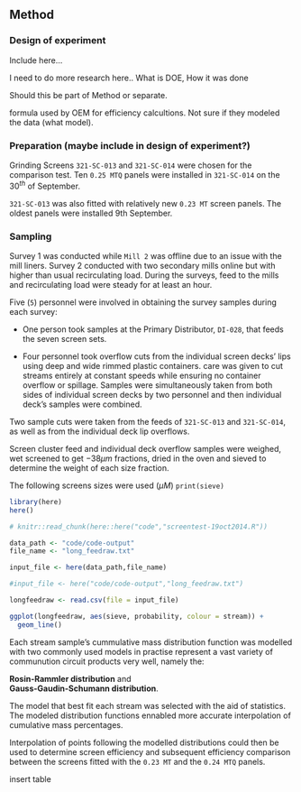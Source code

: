 ## Method

### Design of experiment
Include here...

I need to do more research here..
What is DOE,
How it was done

Should this be part of Method or separate.

formula used by OEM for efficiency calcultions. Not sure if they modeled the data (what model).





### Preparation (maybe include in design of experiment?)

Grinding Screens `321-SC-013` and `321-SC-014` were chosen for the comparison test. Ten `0.25 MTQ` panels were installed in `321-SC-014` on the $30^{th}$ of September.  

`321-SC-013` was also fitted with relatively new `0.23 MT` screen panels. The oldest panels were installed 9th September. 



### Sampling
Survey 1 was conducted while `Mill 2` was offline due to an issue with the mill liners. Survey 2 conducted with two secondary mills online but with higher than usual recirculating load. 
During the surveys, feed to the mills and recirculating load were steady for at least an hour.

Five (`5`) personnel were involved in obtaining the survey samples during each survey:


* One person took samples at the Primary Distributor, `DI-028`, that feeds the seven screen sets. 

* Four personnel took overflow cuts from the individual screen decks' lips using deep and wide rimmed plastic containers. care was given to cut streams entirely at constant speeds while ensuring no container overflow or spillage. Samples were simultaneously taken from both sides of individual screen decks by two personnel and then individual deck's samples were combined. 

Two sample cuts were taken from the feeds of `321-SC-013` and `321-SC-014`, as well as from the individual deck lip overflows. 


Screen cluster feed and individual deck overflow samples were weighed, wet screened to get $-38 µm$ fractions, dried in the oven and sieved to determine the weight of each size fraction. 


The following screens sizes were used ($\mu M$) ```print(sieve)```

```r
library(here)
here()

```


```r
# knitr::read_chunk(here::here("code","screentest-19oct2014.R"))
```

```r
data_path <- "code/code-output"
file_name <- "long_feedraw.txt"

input_file <- here(data_path,file_name)

#input_file <- here("code/code-output","long_feedraw.txt")

longfeedraw <- read.csv(file = input_file)

ggplot(longfeedraw, aes(sieve, probability, colour = stream)) +
  geom_line()
```



Each stream sample's cummulative mass distribution function was modelled with two commonly used models in practise represent a vast variety of communution circuit products very well, namely the:

**Rosin-Rammler distribution** and  
**Gauss-Gaudin-Schumann distribution**.

The model that best fit each stream was  selected with the aid of statistics. The modeled distribution functions ennabled more accurate interpolation of cumulative mass percentages.

Interpolation of points following the modelled distributions could then be used to determine screen efficiency and subsequent efficiency comparison between the screens fitted with the `0.23 MT` and the `0.24 MTQ` panels.

insert table



